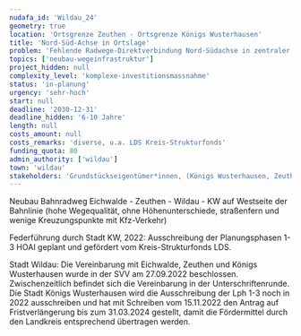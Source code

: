 ```yaml
---
nudafa_id: 'Wildau_24'
geometry: true
location: 'Ortsgrenze Zeuthen - Ortsgrenze Königs Wusterhausen'
title: 'Nord-Süd-Achse in Ortslage'
problem: 'Fehlende Radwege-Direktverbindung Nord-Südachse in zentraler Ortslage'
topics: ['neubau-wegeinfrastruktur']
project_hidden: null
complexity_level: 'komplexe-investitionsmassnahme'
status: 'in-planung'
urgency: 'sehr-hoch'
start: null
deadline: '2030-12-31'
deadline_hidden: '6-10 Jahre'
length: null
costs_amount: null
costs_remarks: 'diverse, u.a. LDS Kreis-Strukturfonds'
funding_quota: 80
admin_authority: ['wildau']
town: 'wildau'
stakeholders: 'Grundstückseigentümer*innen, (Königs Wusterhausen, Zeuthen, Eichwalde)'
---
```


Neubau Bahnradweg Eichwalde - Zeuthen - Wildau - KW auf Westseite der Bahnlinie (hohe Wegequalität, ohne Höhenunterschiede, straßenfern und wenige Kreuzungspunkte mit Kfz-Verkehr)

Federführung durch Stadt KW, 2022: Ausschreibung der Planungsphasen 1-3 HOAI geplant und gefördert vom Kreis-Strukturfonds LDS.

Stadt Wildau: Die Vereinbarung mit Eichwalde, Zeuthen und Königs Wusterhausen wurde in der SVV am 27.09.2022 beschlossen. Zwischenzeitlich befindet sich die Vereinbarung in der Unterschriftenrunde. Die Stadt Königs Wusterhausen wird die Ausschreibung der Lph 1-3 noch in 2022 ausschreiben und hat mit Schreiben vom 15.11.2022 den Antrag auf Fristverlängerung bis zum 31.03.2024 gestellt, damit die Fördermittel durch den Landkreis entsprechend übertragen werden.
